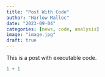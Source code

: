 ```yaml
---
title: "Post With Code"
author: "Harlow Malloc"
date: "2023-09-04"
categories: [news, code, analysis]
image: "image.jpg"
draft: true
---
```


This is a post with executable code.

```r
1 + 1
```
